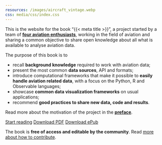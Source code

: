 ```yaml
---
resources: /images/aircraft_vintage.webp
css: media/css/index.css
---
```


This is the website for the book "{{< meta title >}}", a project started by a team of [**four aviation enthusiasts**](authors.qmd), working in the field of aviation and sharing a common objective to share open knowledge about all what is available to analyse aviation data.

The purpose of this book is to

- recall **background knowledge** required to work with aviation data;
- present the most common **data sources**, API and formats;
- introduce computational frameworks that make it possible to **easily handle aviation related data**, with a focus on the Python, R and Observable languages;
- showcase **common data visualization frameworks** on usual applications;
- recommend **good practices to share new data, code and results**.

Read more about the motivation of the project in the
[<!--i class="bi bi-arrow-right-circle"></i--> **preface**](preface.qmd).

::: {.download-buttons}
[<i class="bi bi-arrow-right-circle"></i> Start reading](chapters/background/history.qmd){#btn-action-primary .btn-action .btn .btn-success .btn-lg role="button"}
[<i class="bi bi-filetype-pdf"></i> Download PDF](){.btn-pdf .btn-action .btn .btn-info .btn-lg role="button"}
[<i class="bi bi-file-earmark-text"></i> Download ePub](){#btn-guide .btn-action .btn .btn-info .btn-lg role="button"}
:::

The book is **free of access and editable by the community**. Read [more about how to contribute](chapters/appendix/contribute.qmd).
